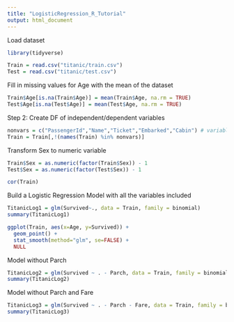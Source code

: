 ```yaml
---
title: "LogisticRegression_R_Tutorial"
output: html_document
---
```


Load dataset
```r
library(tidyverse)

Train = read.csv("titanic/train.csv")
Test = read.csv("titanic/test.csv")
```


Fill in missing values for Age with the mean of the dataset
```r
Train$Age[is.na(Train$Age)] = mean(Train$Age, na.rm = TRUE)
Test$Age[is.na(Test$Age)] = mean(Test$Age, na.rm = TRUE)
```

Step 2: Create DF of independent/dependent variables
```r
nonvars = c("PassengerId","Name","Ticket","Embarked","Cabin") # variables that we don't want to include in our model
Train = Train[,!(names(Train) %in% nonvars)]
```

Transform Sex to numeric variable
```r
Train$Sex = as.numeric(factor(Train$Sex)) - 1
Test$Sex = as.numeric(factor(Test$Sex)) - 1

cor(Train)
```

Build a Logistic Regression Model with all the variables included
```r
TitanicLog1 = glm(Survived~., data = Train, family = binomial)
summary(TitanicLog1)

ggplot(Train, aes(x=Age, y=Survived)) +
  geom_point() +
  stat_smooth(method="glm", se=FALSE) + 
  NULL
```

Model without Parch
```r
TitanicLog2 = glm(Survived ~ . - Parch, data = Train, family = binomial)
summary(TitanicLog2)
```

Model without Parch and Fare
```r
TitanicLog3 = glm(Survived ~ . - Parch - Fare, data = Train, family = binomial)
summary(TitanicLog3)
```





